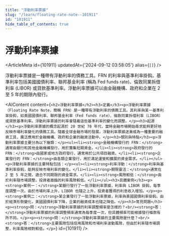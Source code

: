 ```yaml
---
title: "浮動利率票據"
slug: "/learn/floating-rate-note--101911"
id: "101911"
hide_table_of_contents: true
---
```



# 浮動利率票據

<ArticleMeta id={101911} updatedAt={'2024-09-12 03:58:05'} alias={`[]`} />
<div className='border-solid border-b border-t-0 my-4 border-[var(--ifm-color-gray-300)]' />

浮動利率票據是一種帶有浮動利率的債務工具。FRN 的利率與基準利率掛鈎。基準利率包括美國國債利率、聯邦基金利率 (稱為 Fed funds rate)、倫敦同業拆借利率 (LIBOR) 或貸款基準利率。浮動利率票據可以由金融機構、政府和企業在 2 至 5 年的期限內發行。

<AIContent content={`<h2>浮動利率票據</h2><h3>定義</h3><p>浮動利率票據（Floating Rate Note，簡稱 FRN）是一種帶有浮動利率的債務工具。其利率與某一基準利率掛鈎，如美國國債利率、聯邦基金利率（Fed funds rate）、倫敦同業拆借利率（LIBOR）或貸款基準利率。浮動利率票據的利率會隨着這些基準利率的變化而調整。</p><h3>起源</h3><p>浮動利率票據的概念起源於 20 世紀 70 年代，當時金融市場開始尋求能夠更好地反映市場利率變化的債務工具。隨着全球金融市場的發展，浮動利率票據逐漸成為一種重要的融資工具，廣泛應用於金融機構、政府和企業的融資活動中。</p><h3>類別與特點</h3><p>浮動利率票據主要分為以下幾類：</p><ul><li><strong>金融機構發行的 FRN：</strong>通常由銀行和其他金融機構發行，用於籌集短期資金。</li><li><strong>政府發行的 FRN：</strong>由國家或地方政府發行，通常用於公共項目融資。</li><li><strong>企業發行的 FRN：</strong>由各類企業發行，用於滿足運營和擴展的資金需求。</li></ul><p>浮動利率票據的主要特點包括：</p><ul><li><strong>利率浮動：</strong>利率與基準利率掛鈎，能夠反映市場利率的變化。</li><li><strong>期限靈活：</strong>通常在 2 至 5 年之間，適合不同期限的資金需求。</li><li><strong>風險較低：</strong>由於利率隨市場調整，投資者面臨的利率風險較低。</li></ul><h3>具體案例</h3><p><strong>案例一：</strong>某銀行發行了一批浮動利率票據，利率與 LIBOR 掛鈎，每季度調整一次。由於市場利率上升，LIBOR 也隨之上升，投資者獲得的利息收入增加。</p><p><strong>案例二：</strong>某企業發行了一批浮動利率票據，利率與美國國債利率掛鈎。由於經濟形勢變化，美國國債利率下降，企業的融資成本也隨之降低。</p><h3>常見問題</h3><p><strong>問：</strong>浮動利率票據的利率調整頻率是怎樣的？<br/><strong>答：</strong>浮動利率票據的利率調整頻率通常為每季度一次，但具體頻率可能根據發行條款有所不同。</p><p><strong>問：</strong>浮動利率票據的主要風險是什麼？<br/><strong>答：</strong>主要風險包括信用風險和市場利率波動風險，但由於利率隨市場調整，利率風險相對較低。</p>`} id={101911} />
